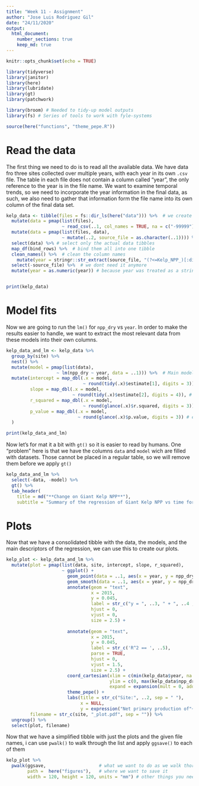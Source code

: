 ```yaml
---
title: "Week 11 - Assignment"
author: "Jose Luis Rodriguez Gil"
date: "24/11/2020"
output: 
  html_document:
    number_sections: true
    keep_md: true
---
```


```r
knitr::opts_chunk$set(echo = TRUE)
```

```r
library(tidyverse)
library(janitor)
library(here)
library(lubridate)
library(gt)
library(patchwork)

library(broom) # Needed to tidy-up model outputs
library(fs) # Series of tools to work with fyle-systems

```

```r

source(here("functions", "theme_pepe.R"))

```


# Read the data

The first thing we need to do is to read all the available data. We have data fro three sites collected over multiple years, with each year in its own `.csv` file. The table in each file does not contain a column called "year", the only reference to the year is in the file name. We want to examine temporal trends, so we need to incorporate the year information in the final data, as such, we also need to gather that information form the file name into its own column of the final data set.

```r

kelp_data <- tibble(files = fs::dir_ls(here("data"))) %>%  # we create a tibble of files in that folder
  mutate(data = pmap(list(files), 
                     ~ read_csv(..1, col_names = TRUE, na = c("-99999")))) %>%  # We load each individual file as a tibble-within-a-tibble
  mutate(data = pmap(list(files, data), 
                     ~ mutate(..2, source_file = as.character(..1)))) %>% # To each individual dataset we add the name of the file it came from (for reference)
  select(data) %>% # select only the actual data tibbles
  map_df(bind_rows) %>%  # bind them all into one tibble
  clean_names() %>%  # clean the column names 
    mutate(year = stringr::str_extract(source_file, "(?<=Kelp_NPP_)[:digit:]{4}")) %>% # extract the date using regex
  select(-source_file) %>%  # we dont need it anymore 
  mutate(year = as.numeric(year)) # because year was treated as a string, but we need it to be numeric in order to plot it.


print(kelp_data)


```


# Model fits

Now we are going to run the `lm()` for `npp_dry` vs `year`. In order to make the results easier to handle, we want to extract the most relevant data from these models into their own columns. 

```r

kelp_data_and_lm <- kelp_data %>% 
  group_by(site) %>% 
  nest() %>% 
  mutate(model = pmap(list(data),
                   ~ lm(npp_dry ~ year, data = ..1))) %>%  # Main model fit
  mutate(intercept = map_dbl(.x = model,
                             ~ round(tidy(.x)$estimate[1], digits = 3)), # extract the intercept into its own column
         slope = map_dbl(.x = model,
                         ~ round(tidy(.x)$estimate[2], digits = 4)), # extract the slope into its own column
         r_squared = map_dbl(.x = model,
                             ~ round(glance(.x)$r.squared, digits = 3)), # extract the r_squared into its own column
         p_value = map_dbl(.x = model,
                           ~ round(glance(.x)$p.value, digits = 3)) # extract the p_value into its own column
  )

print(kelp_data_and_lm)

```

Now let's for mat it a bit with `gt()` so it is easier to read by humans. One "problem" here is that we have the columns `data` and `model` wich are filled with datasets. Those cannot be placed in a regular table, so we will remove them before we apply `gt()`

```r

kelp_data_and_lm %>% 
  select(-data, -model) %>% 
  gt() %>% 
  tab_header(
    title = md("**Change on Giant Kelp NPP**"),
    subtitle = "Summary of the regression of Giant Kelp NPP vs time for the three studied sites")

```

# Plots

Now that we have a consolidated tibble with the data, the models, and the main descriptors of the regression, we can use this to create our plots.

```r

kelp_plot <- kelp_data_and_lm %>% 
  mutate(plot = pmap(list(data, site, intercept, slope, r_squared),
                     ~ ggplot() +
                       geom_point(data = ..1, aes(x = year, y = npp_dry), alpha = 0.4, stroke = 0) +
                       geom_smooth(data = ..1, aes(x = year, y = npp_dry), method = "lm", colour = "grey20", size = 0.3) +
                       annotate(geom = "text",
                                x = 2015,
                                y = 0.045,
                                label = str_c("y = ", ..3, " + ", ..4 ,"x", sep = ""),
                                hjust = 0,
                                vjust = 0,
                                size = 2.5) +
                       
                       annotate(geom = "text",
                                x = 2015,
                                y = 0.045,
                                label = str_c('R^2 == ', ..5),
                                parse = TRUE,
                                hjust = 0,
                                vjust = 1.5, 
                                size = 2.5) +
                       coord_cartesian(xlim = c(min(kelp_data$year, na.rm = TRUE), max(kelp_data$year, na.rm = TRUE)),
                                       ylim = c(0, max(kelp_data$npp_dry, na.rm = TRUE)),
                                       expand = expansion(mult = 0, add = 0)) +
                       theme_pepe() +
                       labs(title = str_c("Site:", ..2, sep = " "),
                            x = NULL,
                            y = expression("Net primary production of"~italic("M. pyrifera")~ "dry mass" ~(kg~.~m^{-2}~.~d^{-1})))),
         filename = str_c(site, "_plot.pdf", sep = "")) %>% 
  ungroup() %>% 
  select(plot, filename)

```


Now that we have a simplified tibble with just the plots and the given file names, i can use `pwalk()` to walk through the list and apply `ggsave()` to each of them

```r
  
kelp_plot %>% 
  pwalk(ggsave,                    # what we want to do as we walk thorugh the object   
        path =  here("figures"),   # where we want to save it
        width = 120, height = 120, units = "mm") # other things you need for ggsave
```

